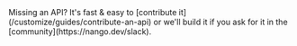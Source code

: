 <Tip>
    Missing an API? It's fast & easy to [contribute it](/customize/guides/contribute-an-api) or we'll build it if you ask for
    it in the [community](https://nango.dev/slack).
</Tip>

<CardGroup cols={4}>
    <Card title="Braintree" href="/integrations/all/braintree" color="#68a063" />
    <Card title="Buildium" href="/integrations/all/buildium" color="#68a063" />
    <Card title="Checkout.com" href="/integrations/all/checkout-com" color="#68a063" />
    <Card title="Chargebee" href="/integrations/all/chargebee" color="#68a063" />
    <Card title="Coupa Compass" href="/integrations/all/coupa-compass" color="#68a063" />
    <Card title="Fiserv" href="/integrations/all/fiserv" color="#68a063" />
    <Card title="Gumroad" href="/integrations/all/gumroad" color="#68a063" />
    <Card title="Paypal" href="/integrations/all/paypal" color="#68a063" />
    <Card title="Pennylane" href="/integrations/all/pennylane" color="#68a063" />
    <Card title="Splitwise" href="/integrations/all/splitwise" color="#68a063" />
    <Card title="Squareup" href="/integrations/all/squareup" color="#68a063" />
    <Card title="Stripe" href="/integrations/all/stripe" color="#68a063" />
    <Card title="ThriveCart" href="/integrations/all/thrivecart" color="#68a063" />
    <Card title="Tremendous" href="/integrations/all/tremendous" color="#68a063" />
</CardGroup>
